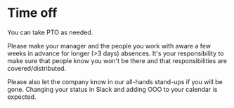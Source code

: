 # Time off

You can take PTO as needed.

Please make your manager and the people you work with aware a few weeks in advance for longer (>3 days) absences. It's your responsibility to make sure that people know you won't be there and that responsibilities are covered/distributed.

Please also let the company know in our all-hands stand-ups if you will be gone. Changing your status in Slack and adding OOO to your calendar is expected.
